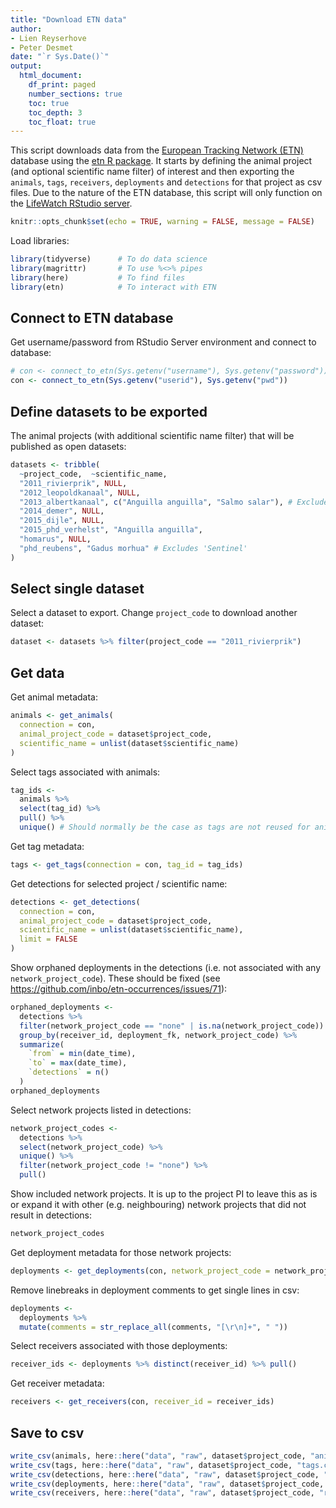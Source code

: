 ```yaml
---
title: "Download ETN data"
author:
- Lien Reyserhove
- Peter Desmet
date: "`r Sys.Date()`"
output:
  html_document:
    df_print: paged
    number_sections: true
    toc: true
    toc_depth: 3
    toc_float: true
---
```


This script downloads data from the [European Tracking Network (ETN)](http://www.lifewatch.be/etn/) database using the [etn R package](https://inbo.github.io/etn/). It starts by defining the animal project (and optional scientific name filter) of interest and then exporting the `animals`, `tags`, `receivers`, `deployments` and `detections` for that project as csv files. Due to the nature of the ETN database, this script will only function on the [LifeWatch RStudio server](http://rstudio.lifewatch.be/). 

```r
knitr::opts_chunk$set(echo = TRUE, warning = FALSE, message = FALSE)
```

Load libraries:

```r
library(tidyverse)      # To do data science
library(magrittr)       # To use %<>% pipes
library(here)           # To find files
library(etn)            # To interact with ETN
```

## Connect to ETN database

Get username/password from RStudio Server environment and connect to database:

```r
# con <- connect_to_etn(Sys.getenv("username"), Sys.getenv("password"))
con <- connect_to_etn(Sys.getenv("userid"), Sys.getenv("pwd"))
```

## Define datasets to be exported

The animal projects (with additional scientific name filter) that will be published as open datasets:

```r
datasets <- tribble(
  ~project_code,  ~scientific_name,
  "2011_rivierprik", NULL,
  "2012_leopoldkanaal", NULL,
  "2013_albertkanaal", c("Anguilla anguilla", "Salmo salar"), # Excludes 'Sync tag'
  "2014_demer", NULL,
  "2015_dijle", NULL,
  "2015_phd_verhelst", "Anguilla anguilla",
  "homarus", NULL,
  "phd_reubens", "Gadus morhua" # Excludes 'Sentinel'
)
```

## Select single dataset

Select a dataset to export. Change `project_code` to download another dataset:

```r
dataset <- datasets %>% filter(project_code == "2011_rivierprik") 
```

## Get data

Get animal metadata:

```r
animals <- get_animals(
  connection = con,
  animal_project_code = dataset$project_code,
  scientific_name = unlist(dataset$scientific_name)
)
```

Select tags associated with animals:

```r
tag_ids <-
  animals %>%
  select(tag_id) %>%
  pull() %>%
  unique() # Should normally be the case as tags are not reused for animals
```

Get tag metadata:

```r
tags <- get_tags(connection = con, tag_id = tag_ids)
```

Get detections for selected project / scientific name:

```r
detections <- get_detections(
  connection = con, 
  animal_project_code = dataset$project_code,
  scientific_name = unlist(dataset$scientific_name),
  limit = FALSE
)
```

Show orphaned deployments in the detections (i.e. not associated with any `network_project_code`). These should be fixed (see <https://github.com/inbo/etn-occurrences/issues/71>):

```r
orphaned_deployments <-
  detections %>%
  filter(network_project_code == "none" | is.na(network_project_code)) %>%
  group_by(receiver_id, deployment_fk, network_project_code) %>%
  summarize(
    `from` = min(date_time),
    `to` = max(date_time),
    `detections` = n()
  )
orphaned_deployments
```

Select network projects listed in detections:

```r
network_project_codes <-
  detections %>%
  select(network_project_code) %>%
  unique() %>%
  filter(network_project_code != "none") %>%
  pull()
```

Show included network projects. It is up to the project PI to leave this as is or expand it with other (e.g. neighbouring) network projects that did not result in detections:

```r
network_project_codes
```

Get deployment metadata for those network projects:

```r
deployments <- get_deployments(con, network_project_code = network_project_codes, open_only = FALSE)
```

Remove linebreaks in deployment comments to get single lines in csv:

```r
deployments <-
  deployments %>%
  mutate(comments = str_replace_all(comments, "[\r\n]+", " "))
```

Select receivers associated with those deployments:

```r
receiver_ids <- deployments %>% distinct(receiver_id) %>% pull()
```

Get receiver metadata:

```r
receivers <- get_receivers(con, receiver_id = receiver_ids)
```

## Save to csv

```r
write_csv(animals, here::here("data", "raw", dataset$project_code, "animals.csv"), na = "")
write_csv(tags, here::here("data", "raw", dataset$project_code, "tags.csv"), na = "")
write_csv(detections, here::here("data", "raw", dataset$project_code, "detections.csv"), na = "")
write_csv(deployments, here::here("data", "raw", dataset$project_code, "deployments.csv"), na = "")
write_csv(receivers, here::here("data", "raw", dataset$project_code, "receivers.csv"), na = "")
```
